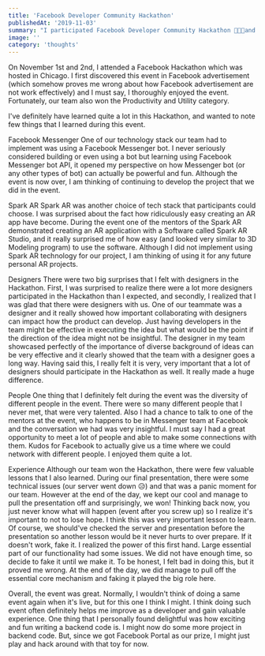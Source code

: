```yaml
---
title: 'Facebook Developer Community Hackathon'
publishedAt: '2019-11-03'
summary: "I participated Facebook Developer Community Hackathon 👨🏻‍💻and our team won the Productivity and Utility category 🏆 Here's my few thoughts on the event."
image: ''
category: 'thoughts'
---
```


On November 1st and 2nd, I attended a Facebook Hackathon which was hosted in Chicago. I first discovered this event in Facebook advertisement (which somehow proves me wrong about how Facebook advertisement are not work effectively) and I must say, I thoroughly enjoyed the event. Fortunately, our team also won the Productivity and Utility category.

I've definitely have learned quite a lot in this Hackathon, and wanted to note few things that I learned during this event.

Facebook Messenger
One of our technology stack our team had to implement was using a Facebook Messenger bot. I never seriously considered building or even using a bot but learning using Facebook Messenger bot API, it opened my perspective on how Messenger bot (or any other types of bot) can actually be powerful and fun. Although the event is now over, I am thinking of continuing to develop the project that we did in the event.

Spark AR
Spark AR was another choice of tech stack that participants could choose. I was surprised about the fact how ridiculously easy creating an AR app have become. During the event one of the mentors of the Spark AR demonstrated creating an AR application with a Software called Spark AR Studio, and it really surprised me of how easy (and looked very similar to 3D Modeling program) to use the software. Although I did not implement using Spark AR technology for our project, I am thinking of using it for any future personal AR projects.

Designers
There were two big surprises that I felt with designers in the Hackathon. First, I was surprised to realize there were a lot more designers participated in the Hackathon than I expected, and secondly, I realized that I was glad that there were designers with us. One of our teammate was a designer and it really showed how important collaborating with designers can impact how the product can develop. Just having developers in the team might be effective in executing the idea but what would be the point if the direction of the idea might not be insightful. The designer in my team showcased perfectly of the importance of diverse background of ideas can be very effective and it clearly showed that the team with a designer goes a long way.
Having said this, I really felt it is very, very important that a lot of designers should participate in the Hackathon as well. It really made a huge difference.

People
One thing that I definitely felt during the event was the diversity of different people in the event. There were so many different people that I never met, that were very talented. Also I had a chance to talk to one of the mentors at the event, who happens to be in Messenger team at Facebook and the conversation we had was very insightful. I must say I had a great opportunity to meet a lot of people and able to make some connections with them. Kudos for Facebook to actually give us a time where we could network with different people. I enjoyed them quite a lot.

Experience
Although our team won the Hackathon, there were few valuable lessons that I also learned. During our final presentation, there were some technical issues (our server went down 😥) and that was a panic moment for our team. However at the end of the day, we kept our cool and manage to pull the presentation off and surprisingly, we won! Thinking back now, you just never know what will happen (event after you screw up) so I realize it's important to not to lose hope. I think this was very important lesson to learn. Of course, we should've checked the server and presentation before the presentation so another lesson would be it never hurts to over prepare.
If it doesn't work, fake it. I realized the power of this first hand. Large essential part of our functionality had some issues. We did not have enough time, so decide to fake it until we make it. To be honest, I felt bad in doing this, but it proved me wrong. At the end of the day, we did manage to pull off the essential core mechanism and faking it played the big role here.

Overall, the event was great. Normally, I wouldn't think of doing a same event again when it's live, but for this one I think I might. I think doing such event often definitely helps me improve as a developer and gain valuable experience. One thing that I personally found delightful was how exciting and fun writing a backend code is. I might now do some more project in backend code. But, since we got Facebook Portal as our prize, I might just play and hack around with that toy for now.
